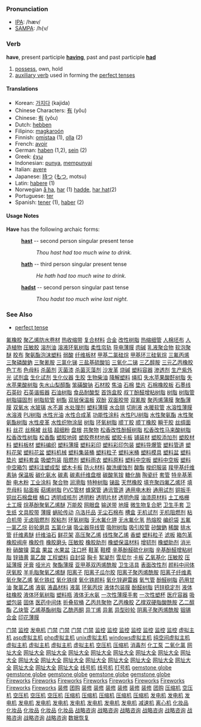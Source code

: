 === Pronunciation ===
*[[w:IPA|IPA]]: /hæv/
*[[w:SAMPA|SAMPA]]: /h{v/

=== Verb ===
'''have''', present participle '''[[having]]''', past and past participle '''[[had]]'''

# [[possess]], own, hold
# [[auxiliary verb]] used in forming the [[perfect tense]]s

==== Translations ====
*Korean: [[가지다]] (kajida)
*Chinese Characters: [[有]] (yǒu)
*Chinese: [[有]] (yǒu)
*Dutch: [[hebben]]
*Filipino: [[magkaroón]]
*Finnish: [[omistaa]] (1), [[olla]] (2)
*French: [[avoir]]
*German: [[haben]] (1,2), [[sein]] (2)
*Greek: [[έχω]]
*Indonesian: [[punya]], [[punya|mempunyai]]
*Italian: [[avere]]
*Japanese: [[持つ]] ([[もつ]], motsu)
*Latin: [[habere]] (1)
*Norwegian [[å ha]], [[har]] (1) [[hadde]], [[har hat]](2)
*Portuguese: [[ter]]
*Spanish: [[tener]] (1), [[haber]] (2)

====Usage Notes====
'''Have''' has the following archaic forms:

: '''[[hast]]''' -- second person singular present tense
:: ''Thou hast had too much wine to drink.''
: '''[[hath]]''' -- third person singular present tense
:: ''He hath had too much wine to drink.''
: '''[[hadst]]''' -- second person singular past tense
:: ''Thou hadst too much wine last night.''

===See Also===
*[[perfect tense]]
[http://www.shop263.com/i8-2/295.htm 氟橡胶]
[http://www.shop263.com/i8-2/296.htm 聚乙烯防水卷材]
[http://www.shop263.com/i8-2/297.htm 热收缩带]
[http://www.shop263.com/i8-2/298.htm 复合材料]
[http://www.shop263.com/i8-2/299.htm 合金]
[http://www.shop263.com/i8-2/300.htm 改性树脂]
[http://www.shop263.com/i8-2/301.htm 热缩细管]
[http://www.shop263.com/i8-2/302.htm 人棉坯布]
[http://www.shop263.com/i8-2/303.htm 人造植物]
[http://www.shop263.com/i8-2/304.htm 压敏胶]
[http://www.shop263.com/i8-2/305.htm 溶剂油]
[http://www.shop263.com/i8-2/306.htm 溶液环氧树脂]
[http://www.shop263.com/i8-2/307.htm 柔性帘轨]
[http://www.shop263.com/i8-2/308.htm 导电薄膜]
[http://www.shop263.com/i8-2/309.htm 肉碱]
[http://www.shop263.com/i8-2/310.htm 乳液聚合物]
[http://www.shop263.com/i8-2/311.htm 软泡聚醚]
[http://www.shop263.com/i8-2/312.htm 胶布]
[http://www.shop263.com/i8-2/313.htm 聚氨酯泡沫塑料]
[http://www.shop263.com/i8-2/314.htm 弱酸]
[http://www.shop263.com/i8-2/315.htm 纤维板材]
[http://www.shop263.com/i8-2/316.htm 甲基二氯硅烷]
[http://www.shop263.com/i8-2/317.htm 甲基环三硅氧烷]
[http://www.shop263.com/i8-2/318.htm 三氟丙烯]
[http://www.shop263.com/i8-2/319.htm 三聚磷酸鈉]
[http://www.shop263.com/i8-2/320.htm 三聚氰胺]
[http://www.shop263.com/i8-2/321.htm 三氯化锑]
[http://www.shop263.com/i8-2/322.htm 三盐基硫酸铅]
[http://www.shop263.com/i8-2/323.htm 三氧化二锑]
[http://www.shop263.com/i8-2/324.htm 三乙醇胺]
[http://www.shop263.com/i8-2/325.htm 三元乙丙橡胶]
[http://www.shop263.com/i8-2/326.htm 色丁布]
[http://www.shop263.com/i8-2/327.htm 色母料]
[http://www.shop263.com/i8-2/328.htm 杀菌剂]
[http://www.shop263.com/i8-2/329.htm 灭菌漆]
[http://www.shop263.com/i8-2/330.htm 杀菌灭藻剂]
[http://www.shop263.com/i8-2/331.htm 沙发革]
[http://www.shop263.com/i8-2/332.htm 烧碱]
[http://www.shop263.com/i8-2/333.htm 塑料容器]
[http://www.shop263.com/i8-2/334.htm 渗透剂]
[http://www.shop263.com/i8-2/335.htm 生产紫外光]
[http://www.shop263.com/i8-2/336.htm 试剂盒]
[http://www.shop263.com/i8-2/337.htm 生化试剂]
[http://www.shop263.com/i8-2/338.htm 生化仪器]
[http://www.shop263.com/i8-2/339.htm 生胶]
[http://www.shop263.com/i8-2/340.htm 生物柴油]
[http://www.shop263.com/i8-2/341.htm 降解塑料]
[http://www.shop263.com/i8-2/342.htm 绳扣]
[http://www.shop263.com/i8-2/343.htm 失水苹果酸酐树脂]
[http://www.shop263.com/i8-2/344.htm 失水苹果酸树脂]
[http://www.shop263.com/i8-2/345.htm 失水山梨醇酯]
[http://www.shop263.com/i8-2/346.htm 笨磺酸钠]
[http://www.shop263.com/i8-2/347.htm 石材胶]
[http://www.shop263.com/i8-2/348.htm 焦油]
[http://www.shop263.com/i8-2/349.htm 石棉]
[http://www.shop263.com/i8-2/350.htm 垫片]
[http://www.shop263.com/i8-2/351.htm 石棉橡胶板]
[http://www.shop263.com/i8-2/352.htm 石墨线]
[http://www.shop263.com/i8-2/353.htm 石英砂]
[http://www.shop263.com/i8-2/354.htm 石英谐振器]
[http://www.shop263.com/i8-2/355.htm 石油树脂]
[http://www.shop263.com/i8-2/356.htm 食品耐酸型]
[http://www.shop263.com/i8-2/357.htm 首饰盒胶]
[http://www.shop263.com/i8-2/358.htm 叔丁酚醛增粘树脂]
[http://www.shop263.com/i8-2/359.htm 树脂]
[http://www.shop263.com/i8-2/360.htm 树脂管]
[http://www.shop263.com/i8-2/361.htm 树脂锚固剂]
[http://www.shop263.com/i8-2/362.htm 树脂软管]
[http://www.shop263.com/i8-2/363.htm 树酯]
[http://www.shop263.com/i8-2/364.htm 双层保温板]
[http://www.shop263.com/i8-2/365.htm 双酚]
[http://www.shop263.com/i8-2/366.htm 双面胶带]
[http://www.shop263.com/i8-2/367.htm 双氰胺]
[http://www.shop263.com/i8-2/368.htm 聚丙烯蒲膜]
[http://www.shop263.com/i8-2/369.htm 聚酯薄膜]
[http://www.shop263.com/i8-2/370.htm 双氧水]
[http://www.shop263.com/i8-2/371.htm 水玻璃]
[http://www.shop263.com/i8-2/372.htm 水不漏]
[http://www.shop263.com/i8-2/373.htm 水处理剂]
[http://www.shop263.com/i8-2/374.htm 塑料薄膜]
[http://www.shop263.com/i8-2/375.htm 水合肼]
[http://www.shop263.com/i8-2/376.htm 切削液]
[http://www.shop263.com/i8-2/377.htm 水暖软管]
[http://www.shop263.com/i8-2/378.htm 水溶性薄膜]
[http://www.shop263.com/i8-2/379.htm 水溶液]
[http://www.shop263.com/i8-2/380.htm PU树脂]
[http://www.shop263.com/i8-2/381.htm 水性光油]
[http://www.shop263.com/i8-2/382.htm 水性合成革]
[http://www.shop263.com/i8-2/383.htm 功能性涂料]
[http://www.shop263.com/i8-2/384.htm 水性PU树脂]
[http://www.shop263.com/i8-2/385.htm 水性聚氨酯]
[http://www.shop263.com/i8-2/386.htm 水性聚氨酯树脂]
[http://www.shop263.com/i8-2/387.htm 水性皮革]
[http://www.shop263.com/i8-2/388.htm 水性织物涂层]
[http://www.shop263.com/i8-2/389.htm 树脂]
[http://www.shop263.com/i8-2/390.htm 环氧树脂]
[http://www.shop263.com/i8-2/391.htm 顺丁胶]
[http://www.shop263.com/i8-2/392.htm 顺丁橡胶]
[http://www.shop263.com/i8-2/393.htm 瞬干胶]
[http://www.shop263.com/i8-2/394.htm 丝绸面料]
[http://www.shop263.com/i8-2/395.htm 丝花]
[http://www.shop263.com/i8-2/396.htm 丝棉被]
[http://www.shop263.com/i8-2/397.htm 丝毯]
[http://www.shop263.com/i8-2/398.htm 超细粉]
[http://www.shop263.com/i8-2/399.htm 盘根]
[http://www.shop263.com/i8-2/400.htm 共聚物]
[http://www.shop263.com/i8-2/401.htm 松香改性酚醛树脂]
[http://www.shop263.com/i8-2/402.htm 松香改性马来酸树脂]
[http://www.shop263.com/i8-2/403.htm 松香改性树脂]
[http://www.shop263.com/i8-2/404.htm 松香酯]
[http://www.shop263.com/i8-2/405.htm 塑胶地砖]
[http://www.shop263.com/i8-2/406.htm 塑胶卷材地板]
[http://www.shop263.com/i8-2/407.htm 塑胶卡板]
[http://www.shop263.com/i8-2/408.htm 铺装材]
[http://www.shop263.com/i8-2/409.htm 塑胶添加剂]
[http://www.shop263.com/i8-2/410.htm 塑胶材料]
[http://www.shop263.com/i8-2/411.htm 塑料板材]
[http://www.shop263.com/i8-2/412.htm 塑料编织]
[http://www.shop263.com/i8-2/413.htm 塑料薄膜]
[http://www.shop263.com/i8-2/414.htm 塑料彩印]
[http://www.shop263.com/i8-2/415.htm 塑料彩印包装]
[http://www.shop263.com/i8-2/416.htm 塑料导爆管]
[http://www.shop263.com/i8-2/417.htm 塑料管道]
[http://www.shop263.com/i8-2/418.htm 塑料花架]
[http://www.shop263.com/i8-2/419.htm 塑料花盆]
[http://www.shop263.com/i8-2/420.htm 塑料机械]
[http://www.shop263.com/i8-2/421.htm 塑料集装桶]
[http://www.shop263.com/i8-2/422.htm 塑料粒子]
[http://www.shop263.com/i8-2/423.htm 塑料米桶]
[http://www.shop263.com/i8-2/424.htm 塑料模具]
[http://www.shop263.com/i8-2/425.htm 塑料盆]
[http://www.shop263.com/i8-2/426.htm 塑料垫片]
[http://www.shop263.com/i8-2/427.htm 塑料套盒]
[http://www.shop263.com/i8-2/428.htm 吸塑包装]
[http://www.shop263.com/i8-2/429.htm 阻燃剂]
[http://www.shop263.com/i8-2/430.htm 塑料雨衣]
[http://www.shop263.com/i8-2/431.htm 塑料原料]
[http://www.shop263.com/i8-2/432.htm 塑料中空板]
[http://www.shop263.com/i8-2/433.htm 塑料中空板]
[http://www.shop263.com/i8-2/434.htm 塑料中空箱包]
[http://www.shop263.com/i8-2/435.htm 塑料注塑成型]
[http://www.shop263.com/i8-2/436.htm 塑木卡板]
[http://www.shop263.com/i8-2/437.htm 防火材料]
[http://www.shop263.com/i8-2/438.htm 酸洗缓蚀剂]
[http://www.shop263.com/i8-2/439.htm 酸酯]
[http://www.shop263.com/i8-2/440.htm 梭织服装]
[http://www.shop263.com/i8-2/441.htm 羧甲基纤维素钠]
[http://www.shop263.com/i8-2/442.htm 保温板]
[http://www.shop263.com/i8-2/443.htm 碳化氨水]
[http://www.shop263.com/i8-2/444.htm 碳素]
[http://www.shop263.com/i8-2/445.htm 碳素纤维盘根]
[http://www.shop263.com/i8-2/446.htm 碳酸氢铵]
[http://www.shop263.com/i8-2/447.htm 糖化酶]
[http://www.shop263.com/i8-2/448.htm 陶瓷纤]
[http://www.shop263.com/i8-2/449.htm 套管]
[http://www.shop263.com/i8-2/450.htm 特辛基苯酚]
[http://www.shop263.com/i8-2/451.htm 电木粉]
[http://www.shop263.com/i8-2/452.htm 工业涂料]
[http://www.shop263.com/i8-2/453.htm 聚合物]
[http://www.shop263.com/i8-2/454.htm 润滑脂]
[http://www.shop263.com/i8-2/455.htm 特种树脂]
[http://www.shop263.com/i8-2/456.htm 锑盐]
[http://www.shop263.com/i8-2/457.htm 天然橡胶]
[http://www.shop263.com/i8-2/458.htm 填充聚四氟乙烯环]
[http://www.shop263.com/i8-2/459.htm 填充母料]
[http://www.shop263.com/i8-2/460.htm 贴面板]
[http://www.shop263.com/i8-2/461.htm 萜烯树脂]
[http://www.shop263.com/i8-2/462.htm PVC管材]
[http://www.shop263.com/i8-2/463.htm 蜂窝管]
[http://www.shop263.com/i8-2/464.htm 通讯管道]
[http://www.shop263.com/i8-2/465.htm 通用电木粉]
[http://www.shop263.com/i8-2/466.htm 通用试剂]
[http://www.shop263.com/i8-2/467.htm 铜扳手]
[http://www.shop263.com/i8-2/468.htm 铜丝石棉盘根]
[http://www.shop263.com/i8-2/469.htm 桶口]
[http://www.shop263.com/i8-2/470.htm 透明成核剂]
[http://www.shop263.com/i8-2/471.htm 透明粉]
[http://www.shop263.com/i8-2/472.htm 透明片材]
[http://www.shop263.com/i8-2/473.htm 透明色膜]
[http://www.shop263.com/i8-2/474.htm 油漆原材料]
[http://www.shop263.com/i8-2/475.htm 土工格栅]
[http://www.shop263.com/i8-2/476.htm 土工膜]
[http://www.shop263.com/i8-2/477.htm 烷基酚聚氧乙烯醚]
[http://www.shop263.com/i8-2/478.htm 万能胶]
[http://www.shop263.com/i8-2/479.htm 网眼盘]
[http://www.shop263.com/i8-2/480.htm 输送带]
[http://www.shop263.com/i8-2/481.htm 地膜]
[http://www.shop263.com/i8-2/482.htm 微生物复合肥]
[http://www.shop263.com/i8-2/483.htm 卫生手套]
[http://www.shop263.com/i8-2/484.htm 卫生纸]
[http://www.shop263.com/i8-2/485.htm 文具胶带]
[http://www.shop263.com/i8-2/486.htm 薄膜]
[http://www.shop263.com/i8-2/487.htm 蜗轮传动]
[http://www.shop263.com/i8-2/488.htm 乌洛托品]
[http://www.shop263.com/i8-2/489.htm 无尘石棉布]
[http://www.shop263.com/i8-2/490.htm 槽盒]
[http://www.shop263.com/i8-2/491.htm 无机试剂]
[http://www.shop263.com/i8-2/492.htm 无机阻燃剂]
[http://www.shop263.com/i8-2/493.htm 粘合机带]
[http://www.shop263.com/i8-2/494.htm 无卤阻燃剂]
[http://www.shop263.com/i8-2/495.htm 胶粘剂]
[http://www.shop263.com/i8-2/496.htm 环氧树脂]
[http://www.shop263.com/i8-2/497.htm 无水氟化钾]
[http://www.shop263.com/i8-2/498.htm 无水氟化氢]
[http://www.shop263.com/i8-2/499.htm 热熔胶]
[http://www.shop263.com/i8-2/500.htm 编织袋]
[http://www.shop263.com/i8-2/501.htm 五氟一氯乙烷]
[http://www.shop263.com/i8-2/502.htm 砂轮磨具]
[http://www.shop263.com/i8-2/503.htm 五氯化锑]
[http://www.shop263.com/i8-2/504.htm 吸尘器导线管]
[http://www.shop263.com/i8-2/505.htm 吸附树脂]
[http://www.shop263.com/i8-2/506.htm 吸引胶管]
[http://www.shop263.com/i8-2/507.htm 矽酸鈉]
[http://www.shop263.com/i8-2/508.htm 稀酸]
[http://www.shop263.com/i8-2/509.htm 排水管]
[http://www.shop263.com/i8-2/510.htm 纤维素醚]
[http://www.shop263.com/i8-2/511.htm 纤维油石]
[http://www.shop263.com/i8-2/512.htm 鲜花架]
[http://www.shop263.com/i8-2/513.htm 高压聚乙烯]
[http://www.shop263.com/i8-2/514.htm 线性聚乙烯]
[http://www.shop263.com/i8-2/515.htm 香塑]
[http://www.shop263.com/i8-2/516.htm 塑料粒子]
[http://www.shop263.com/i8-2/517.htm 滤板]
[http://www.shop263.com/i8-2/518.htm 箱包革]
[http://www.shop263.com/i8-2/519.htm 橡胶阀座]
[http://www.shop263.com/i8-2/520.htm 橡胶件]
[http://www.shop263.com/i8-2/521.htm 橡胶磨头]
[http://www.shop263.com/i8-2/522.htm 压敏胶]
[http://www.shop263.com/i8-2/523.htm 橡胶助剂]
[http://www.shop263.com/i8-2/524.htm 橡塑保温材料]
[http://www.shop263.com/i8-2/525.htm 增韧剂]
[http://www.shop263.com/i8-2/526.htm 橡塑助剂]
[http://www.shop263.com/i8-2/527.htm 消光粉]
[http://www.shop263.com/i8-2/528.htm 硝酸镍]
[http://www.shop263.com/i8-2/529.htm 菜盒]
[http://www.shop263.com/i8-2/530.htm 果盆]
[http://www.shop263.com/i8-2/531.htm 水果盆]
[http://www.shop263.com/i8-2/532.htm 注口杯]
[http://www.shop263.com/i8-2/533.htm 鞋革]
[http://www.shop263.com/i8-2/534.htm 鞋模]
[http://www.shop263.com/i8-2/535.htm 辛基酚醛硫化树脂]
[http://www.shop263.com/i8-2/536.htm 辛基酚醛增粘树脂]
[http://www.shop263.com/i8-2/537.htm 锌铬黄]
[http://www.shop263.com/i8-2/538.htm 氯乙酸]
[http://www.shop263.com/i8-2/539.htm 工程塑料]
[http://www.shop263.com/i8-2/540.htm 自封袋]
[http://www.shop263.com/i8-2/541.htm 胸卡]
[http://www.shop263.com/i8-2/542.htm 絮凝剂]
[http://www.shop263.com/i8-2/543.htm 雪尼尔]
[http://www.shop263.com/i8-2/544.htm 卡板]
[http://www.shop263.com/i8-2/545.htm 乙氧基化]
[http://www.shop263.com/i8-2/546.htm 压敏胶]
[http://www.shop263.com/i8-2/547.htm 压延薄膜]
[http://www.shop263.com/i8-2/548.htm 牙膏]
[http://www.shop263.com/i8-2/549.htm 哑光片]
[http://www.shop263.com/i8-2/550.htm 聚酯薄膜]
[http://www.shop263.com/i8-2/551.htm 亚甲基双丙烯酰胺]
[http://www.shop263.com/i8-2/552.htm 卫生洁具]
[http://www.shop263.com/i8-2/553.htm 表面改性剂]
[http://www.shop263.com/i8-2/554.htm 颜料中间体]
[http://www.shop263.com/i8-2/555.htm 厌氧胶]
[http://www.shop263.com/i8-2/556.htm 羊毛脂聚氧乙烯醚]
[http://www.shop263.com/i8-2/557.htm 阳离子]
[http://www.shop263.com/i8-2/558.htm 阳离子瓜尔胶]
[http://www.shop263.com/i8-2/559.htm 阳离子聚丙烯酰胺]
[http://www.shop263.com/i8-2/560.htm 阳离子纤维素]
[http://www.shop263.com/i8-2/561.htm 氧化聚乙烯]
[http://www.shop263.com/i8-2/562.htm 氧化铁红]
[http://www.shop263.com/i8-2/563.htm 氧化铁绿]
[http://www.shop263.com/i8-2/564.htm 氧化铁颜料]
[http://www.shop263.com/i8-2/565.htm 氧化锌避雷器]
[http://www.shop263.com/i8-2/566.htm 氧气管]
[http://www.shop263.com/i8-2/567.htm 酚醛树脂]
[http://www.shop263.com/i8-2/568.htm 药用甘油]
[http://www.shop263.com/i8-2/569.htm 聚氯乙烯]
[http://www.shop263.com/i8-2/570.htm 液氨]
[http://www.shop263.com/i8-2/571.htm 液晶材料]
[http://www.shop263.com/i8-2/572.htm 液氯]
[http://www.shop263.com/i8-2/573.htm 环氧丙烷]
[http://www.shop263.com/i8-2/574.htm 液体包装膜]
[http://www.shop263.com/i8-2/575.htm 酚醛树脂]
[http://www.shop263.com/i8-2/576.htm 钙锌稳定剂]
[http://www.shop263.com/i8-2/577.htm 液体硅橡胶]
[http://www.shop263.com/i8-2/578.htm 液体环氧树脂]
[http://www.shop263.com/i8-2/579.htm 塑料瓶]
[http://www.shop263.com/i8-2/580.htm 液体无水氨]
[http://www.shop263.com/i8-2/581.htm 一次性薄膜手套]
[http://www.shop263.com/i8-2/582.htm 一次性塑杯]
[http://www.shop263.com/i8-2/583.htm 医疗容器]
[http://www.shop263.com/i8-2/584.htm 吸塑包装]
[http://www.shop263.com/i8-2/585.htm 固体]
[http://www.shop263.com/i8-2/586.htm 医药中间体]
[http://www.shop263.com/i8-2/587.htm 折叠软桶]
[http://www.shop263.com/i8-2/588.htm 乙丙共聚物]
[http://www.shop263.com/i8-2/589.htm 乙丙橡胶]
[http://www.shop263.com/i8-2/590.htm 乙撑双硬脂酸酰胺]
[http://www.shop263.com/i8-2/591.htm 乙二醇酯]
[http://www.shop263.com/i8-2/592.htm 乙炔管]
[http://www.shop263.com/i8-2/593.htm 乙烯基酯树脂]
[http://www.shop263.com/i8-2/594.htm 乙酰丙酮]
[http://www.shop263.com/i8-2/595.htm 异丁烯]
[http://www.shop263.com/i8-2/596.htm 异氰]
[http://www.shop263.com/i8-2/597.htm 异型砂轮]
[http://www.shop263.com/i8-2/598.htm 阴离子聚丙烯酰胺]
[http://www.shop263.com/i8-2/599.htm 铟锡合金]
[http://www.shop263.com/i8-2/600.htm 印花薄膜]


 

 

 

 

 

 

 










 

[http://www.haishun.net 门禁]
[http://www.haishun.net 监控]
[http://www.genset-sh.com 发电机]
[http://www.haishun.net/p_mjds.htm 门禁]
[http://www.haishun.net/p_mjds_dmmj.htm 门禁]
[http://www.haishun.net/p_mjds_lwmj.htm 门禁]
[http://www.haishun.net/p_mjds_yjs.htm 门禁]
[http://www.haishun.net/cctv.htm 监控]
[http://www.haishun.net/p_cctv_jk.htm 监控]
[http://www.haishun.net/p_cctv_jk_sxj.htm 监控]
[http://www.haishun.net/p_cctv_jk_xsq.htm 监控]
[http://www.haishun.net/p_cctv_jk_yplxj.htm 监控]
[http://www.haishun.net/p_cctv_jk_yt.htm 监控]
[http://www.haishun.net/p_cctv_jk_zj.htm 监控]
[http://www.7766888.com 虚拟主机]
[http://www.7766888.com/introcom.htm asp虚拟主机]
[http://www.7766888.com/introcn.htm php虚拟主机]
[http://www.7766888.com/u_puji.htm unix虚拟主机]
[http://www.7766888.com/mysql.htm windows虚拟主机]
[http://www.7766888.com/u_jingji.htm 纯空间虚拟主机]
[http://www.7766888.com/u_biaozhun.htm 虚拟主机]
[http://www.7766888.com/u_zhiqiang.htm 虚拟主机]
[http://www.7766888.com/w_jingji.htm 虚拟主机]
[http://www.7766888.com/w_biaozhun.htm 虚拟主机]
[http://www.asp169.com/marketingsoft1.htm 空压机]
[http://www.asp169.com/marketingsoft2.htm 压缩机]
[http://www.asp169.com/zhaoguan.htm 消毒剂]
[http://www.xsjby.cn 化工泵]
[http://www.asp169.com/zhaoguan2.htm 二氧化氯]
[http://www.fm360.net 网址大全]
[http://www.fm360.net/page/001.html 网址大全]
[http://www.fm360.net/page/game.htm 网址大全]
[http://www.fm360.net/page/software.htm 网址大全]
[http://www.fm360.net/page/jinshi.htm 网址大全]
[http://www.fm360.net/page/music.htm 网址大全]
[http://www.fm360.net/page/053.html 网址大全]
[http://www.fm360.net/page/flash.htm 网址大全]
[http://www.fm360.net/page/newsweek.htm 网址大全]
[http://www.fm360.net/page/club.htm 网址大全]
[http://www.fm360.net/page/stock.htm 网址大全]
[http://www.fm360.net/page/love.htm 网址大全]
[http://www.fm360.net/page/netcard.htm 网址大全]
[http://www.fm360.net/page/025.html 网址大全]
[http://www.fm360.net/page/hardware.htm 网址大全]
[http://www.fm360.net/page/sport.htm 网址大全]
[http://www.fm360.net/page/shouji.htm 网址大全]
[http://www.fm360.net/page/ym.htm 网址大全]
[http://www.fm360.net/page/ylbj.htm 网址大全]
[http://www.fm360.net/page/car.htm 网址大全]
[http://www.jifamark.com 线号机]
[http://www.jifamark.com/xhj.htm 线号机]
[http://www.jifamark.com 打号机]
[http://global.garrywa.com/index1.htm gemstone globe]
[http://global.garrywa.com/recommend.asp gemstone globe]
[http://global.garrywa.com/productclass.asp gemstone globe]
[http://global.garrywa.com gemstone globe]
[http://global.garrywa.com/order.htm gemstone globe]
[http://fireworks.garrywa.com Fireworks]
[http://fireworks.garrywa.com/about.htm Fireworks]
[http://fireworks.garrywa.com/factory.htm Fireworks]
[http://fireworks.garrywa.com/index.htm Fireworks]
[http://fireworks.garrywa.com/pro.htm Fireworks]
[http://fireworks.garrywa.com/faq.htm Fireworks]
[http://fireworks.garrywa.com/safty.htm Fireworks]
[http://fireworks.garrywa.com/contact.htm Fireworks]
[http://fireworks.garrywa.com/productclass.asp Fireworks]
[http://www.funasia.cn 装修]
[http://www.funasia.cn 团购]
[http://www.funasia.cn/pinpai.asp 装修]
[http://www.funasia.cn/client/gb_list.asp 装修]
[http://www.funasia.cn/design/index.asp 装修]
[http://www.funasia.cn/funasiaHome/index.asp 装修]
[http://www.funasia.cn/jiancai.asp 装修]
[http://www.funasia.cn/shishang.asp 装修]
[http://www.funasia.cn/mall/AboutOur.htm 团购]
[http://www.sec66.com 压缩机]
[http://www.sec66.com 空压机]
[http://www.sec66.com/ym001/pro.asp 空压机]
[http://www.sec66.com/index001.htm 空压机]
[http://www.sec66.com/ym001/intr.htm 空压机]
[http://www.sec66.com/ym001/application.htm 压缩机]
[http://www.sec66.com/ym001/service.htm 压缩机]
[http://www.sec66.com/ym001/news.htm 压缩机]
[http://www.sec66.com/ym001/bbs.htm 压缩机]
[http://www.sec66.com/ym001/en_intr.htm 压缩机]
[http://www.genset-sh.com 发电机]
[http://www.genset-sh.com/cai.asp 发电机]
[http://www.genset-sh.com/tancu.asp 发电机]
[http://www.genset-sh.com/xi3.asp 发电机]
[http://www.genset-sh.com/lan.asp 发电机]
[http://www.genset-sh.com/leng.asp 发电机]
[http://www.genset-sh.com/jiyou.asp 发电机]
[http://www.genset-sh.com/ranyou.asp 发电机]
[http://www.genset-sh.com/kuongqi.asp 发电机]
[http://www.genset-sh.com/ssss.asp 发电机]
[http://www.zj-df.com 减速机]
[http://www.xhhj.com.cn 离心机]
[http://www.cndevi.com 化妆品]
[http://www.cndevi.com/About.asp 化妆品]
[http://www.cndevi.com/Product.asp 化妆品]
[http://www.cndevi.com/sale.asp 化妆品]
[http://www.cndevi.com/Went.asp 化妆品]
[http://www.sinostrategy.com 战略咨询]
[http://www.sinostrategy.com/finalbexcel/index.asp 战略咨询]
[http://www.sinostrategy.com/finalbexcel/service/index.asp 战略咨询]
[http://www.sinostrategy.com/finalbexcel/expertise/index.asp 战略咨询]
[http://www.sinostrategy.com/finalbexcel/practice/index.asp 战略咨询]
[http://www.sinostrategy.com/finalbexcel/knowledge/index.asp 战略咨询]
[http://www.sinostrategy.com/finalbexcel/connect/index.asp 战略咨询]
[http://www.sinostrategy.com/finalbexcel/company/media_center/index.asp 战略咨询]
[http://www.hdfix.com.cn 数据恢复]